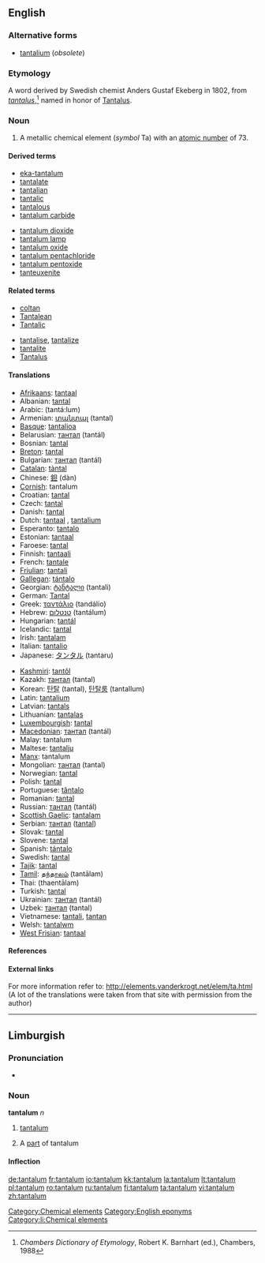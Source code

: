 ==English==

{{elements|Ta|hafnium|Hf|tungsten|W}}

===Alternative forms===
* [[tantalium]] (''obsolete'')

===Etymology===
A {{NL.}} word derived by Swedish chemist Anders Gustaf Ekeberg in 1802, from {{etyl|la}} ''[[tantalus]]'',<ref>''Chambers Dictionary of Etymology'', Robert K. Barnhart (ed.), Chambers, 1988</ref> named in honor of [[w:Tantalus|Tantalus]].

===Noun===
{{en-noun|-}}
{{wikipedia}}

# A metallic chemical element (''symbol'' Ta) with an [[atomic number]] of 73.

====Derived terms====
{{top2}}
* [[eka-tantalum]]
* [[tantalate]]
* [[tantalian]]
* [[tantalic]]
* [[tantalous]]
* [[tantalum carbide]]
{{mid2}}
* [[tantalum dioxide]]
* [[tantalum lamp]]
* [[tantalum oxide]]
* [[tantalum pentachloride]]
* [[tantalum pentoxide]]
* [[tanteuxenite]]
{{bottom}}

====Related terms====
{{top2}}
* [[coltan]]
* [[Tantalean]]
* [[Tantalic]]
{{mid2}}
* [[tantalise]], [[tantalize]]
* [[tantalite]]
* [[Tantalus]]
{{bottom}}

====Translations====
{{trans-top|A metallic chemical element with an atomic number of 73.}}
* [[Afrikaans]]: [[tantaal]]
* Albanian: [[tantal]]
* Arabic: {{Arab|[[تنتالم]]}} (tantá:lum) {{m}}
* Armenian: [[տանտալ]] (tantal)
* [[Basque]]: [[tantalioa]]
* Belarusian: [[тантал]] (tantál) {{m}}
* Bosnian: [[tantal]]
* [[Breton]]: [[tantal]]
* Bulgarian: [[тантал]] (tantál) {{m}}
* [[Catalan]]: [[tàntal]]
* Chinese: [[鉭]] (dàn)
* [[Cornish]]: tantalum
* Croatian: [[tantal]]
* Czech: [[tantal]]
* Danish: [[tantal]]
* Dutch: [[tantaal]] {{n}}, [[tantalium]] {{n}}
* Esperanto: [[tantalo]]
* Estonian: [[tantaal]]
* Faroese: [[tantal]]
* Finnish: [[tantaali]]
* French: [[tantale]] {{m}}
* [[Friulian]]: [[tantali]]
* [[Gallegan]]: [[tántalo]]
* Georgian: [[ტანტალი]] (tantali)
* German: [[Tantal]] {{n}}
* Greek: [[ταντάλιο]] (tandálio) {{n}}
* Hebrew: [[טנטלום]] (tantálum)
* Hungarian: [[tantál]]
* Icelandic: [[tantal]]
* Irish: [[tantalam]]
* Italian: [[tantalio]] {{m}}
* Japanese: [[タンタル]] (tantaru)
{{trans-mid}}
* [[Kashmiri]]: [[tantôl]]
* Kazakh: [[тантал]] (tantal)
* Korean: [[탄탈]] (tantal), [[탄탈룸]] (tantallum)
* Latin: [[tantalium]]
* Latvian: [[tantals]]
* Lithuanian: [[tantalas]]
* [[Luxembourgish]]: [[tantal]]
* [[Macedonian]]: [[тантал]] (tantál) {{m}}
* Malay: tantalum
* Maltese: [[tantalju]]
* [[Manx]]: tantalum
* Mongolian: [[тантал]] (tantal)
* Norwegian: [[tantal]]
* Polish: [[tantal]] {{m}}
* Portuguese: [[tântalo]] {{m}}
* Romanian: [[tantal]] {{n}}
* Russian: [[тантал]] (tantál) {{m}}
* [[Scottish Gaelic]]: [[tantalam]]
* Serbian: [[тантал]] ([[tantal]]) {{m}}
* Slovak: [[tantal]]
* Slovene: [[tantal]]
* Spanish: [[tántalo]] {{m}}
* Swedish: [[tantal]]
* [[Tajik]]: [[tantal]]
* [[Tamil]]: [[தந்தாலம்]] (tantālam)
* Thai: {{Thai|[[แทนทาลัม]]}} (thaentālam)
* Turkish: [[tantal]]
* Ukrainian: [[тантал]] (tantál) {{m}}
* Uzbek: [[тантал]] (tantal)
* Vietnamese: [[tantali]], [[tantan]]
* Welsh: [[tantalwm]]
* [[West Frisian]]: [[tantaal]]
{{trans-bottom}}

====References====
<references/>

====External links====
For more information refer to:
http://elements.vanderkrogt.net/elem/ta.html
(A lot of the translations were taken from that site with permission from the author)

[[Category:Chemical elements]]
[[Category:English eponyms]]

----

==Limburgish==

===Pronunciation===
* {{IPA|[tɑ˧nˈʃaː˨lɔ˧m]|lang=li}}

===Noun===
'''tantalum''' ''n''

# {{uncountable|lang=li}} [[tantalum#English|tantalum]]
# A [[part]] of tantalum

====Inflection====
{{li-noun-um|tantal}}

[[Category:li:Chemical elements]]

[[de:tantalum]]
[[fr:tantalum]]
[[io:tantalum]]
[[kk:tantalum]]
[[la:tantalum]]
[[lt:tantalum]]
[[pl:tantalum]]
[[ro:tantalum]]
[[ru:tantalum]]
[[fi:tantalum]]
[[ta:tantalum]]
[[vi:tantalum]]
[[zh:tantalum]]
